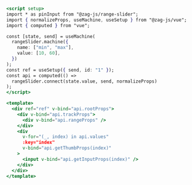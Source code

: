 ```jsx
<script setup>
import * as pinInput from "@zag-js/range-slider";
import { normalizeProps, useMachine, useSetup } from "@zag-js/vue";
import { computed } from "vue";

const [state, send] = useMachine(
  rangeSlider.machine({
    name: ["min", "max"],
    value: [10, 60],
  })
);
const ref = useSetup({ send, id: "1" });
const api = computed(() =>
  rangeSlider.connect(state.value, send, normalizeProps)
);
</script>

<template>
  <div ref="ref" v-bind="api.rootProps">
    <div v-bind="api.trackProps">
      <div v-bind="api.rangeProps" />
    </div>
    <div
      v-for="(_, index) in api.values"
      :key="index"
      v-bind="api.getThumbProps(index)"
    >
      <input v-bind="api.getInputProps(index)" />
    </div>
  </div>
</template>
```
